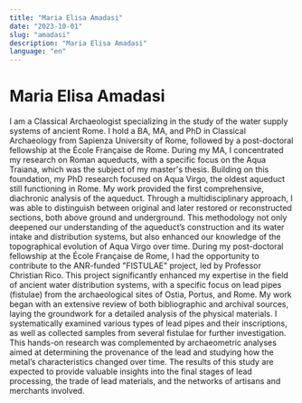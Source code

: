 ```yaml
---
title: "Maria Elisa Amadasi"
date: "2023-10-01"
slug: "amadasi"
description: "Maria Elisa Amadasi"
language: "en"
---
```


# Maria Elisa Amadasi

I am a Classical Archaeologist specializing in the study of the water supply systems of ancient Rome. I hold a BA, MA, and PhD in Classical Archaeology from Sapienza University of Rome, followed by a post-doctoral fellowship at the École Française de Rome.
During my MA, I concentrated my research on Roman aqueducts, with a specific focus on the Aqua Traiana, which was the subject of my master's thesis. Building on this foundation, my PhD research focused on Aqua Virgo, the oldest aqueduct still functioning in Rome. My work provided the first comprehensive, diachronic analysis of the aqueduct. Through a multidisciplinary approach, I was able to distinguish between original and later restored or reconstructed sections, both above ground and underground. This methodology not only deepened our understanding of the aqueduct’s construction and its water intake and distribution systems, but also enhanced our knowledge of the topographical evolution of Aqua Virgo over time.
During my post-doctoral fellowship at the École Française de Rome, I had the opportunity to contribute to the ANR-funded "FISTULAE" project, led by Professor Christian Rico. This project significantly enhanced my expertise in the field of ancient water distribution systems, with a specific focus on lead pipes (fistulae) from the archaeological sites of Ostia, Portus, and Rome.
My work began with an extensive review of both bibliographic and archival sources, laying the groundwork for a detailed analysis of the physical materials. I systematically examined various types of lead pipes and their inscriptions, as well as collected samples from several fistulae for further investigation. This hands-on research was complemented by archaeometric analyses aimed at determining the provenance of the lead and studying how the metal’s characteristics changed over time. The results of this study are expected to provide valuable insights into the final stages of lead processing, the trade of lead materials, and the networks of artisans and merchants involved.

